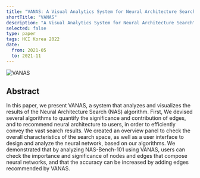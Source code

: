 ```yaml
---
title: "VANAS: A Visual Analytics System for Neural Architecture Search"
shortTitle: "VANAS"
description: "A Visual Analytics System for Neural Architecture Search"
selected: false
type: paper
tags: HCI Korea 2022
date:
  from: 2021-05
  to: 2021-11
---
```


![VANAS](/assets/vanas.png)

## Abstract

In this paper, we present VANAS, a system that analyzes and visualizes the results of the Neural Architecture Search (NAS) algorithm. First, We devised several algorithms to quantify the significance and contribution of edges, and to recommend neural architecture to users, in order to efficiently convey the vast search results. We created an overview panel to check the overall characteristics of the search space, as well as a user interface to design and analyze the neural network, based on our algorithms. We demonstrated that by analyzing NAS-Bench-101 using VANAS, users can check the importance and significance of nodes and edges that compose neural networks, and that the accuracy can be increased by adding edges recommended by VANAS.
